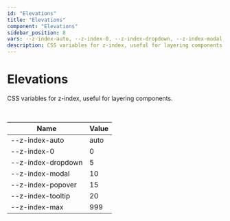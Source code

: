 ```yaml
--- 
id: "Elevations"
title: "Elevations"
component: "Elevations"
sidebar_position: 8
vars: --z-index-auto, --z-index-0, --z-index-dropdown, --z-index-modal, --z-index-popover, --z-index-tooltip, --z-index-max
description: CSS variables for z-index, useful for layering components. 
--- 
```



# <Translate id="css.title">Elevations</Translate>

 <Translate id="css.description">CSS variables for z-index, useful for layering components.</Translate>  

<br/>


| <Translate id="css.name">Name</Translate> | <Translate id="css.value">Value</Translate> |
|------|-------|
| --z-index-auto | auto  | 
| --z-index-0 | 0  | 
| --z-index-dropdown | 5  | 
| --z-index-modal | 10  | 
| --z-index-popover | 15  | 
| --z-index-tooltip | 20  | 
| --z-index-max | 999  | 
